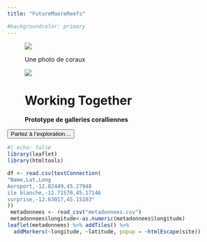```yaml
---
title: "FutureMaoreReefs"

#backgroundcolor: primary
---
```

<!--<div class="fond">-->
<body>
<figure class="fond">
<img src="images/fond.jpg" class="fond" />
<figcaption>
  <p> Une photo de coraux </p>
  
  </figcaption>
  <div>
<img src="images/Banniere.png" class="banniere" />

  <h1 class="title-wrapper"> Working Together </h1>
</div>
 **Prototype de galleries coralliennes**

</figure>

<form action="gallery/listingpages.html">
            <button type="submit" id="bouton" >
            Partez à l'exploration...
            </button>
    </form>

</body>

```r
#| echo: false
library(leaflet)
library(htmltools)

df <- read.csv(textConnection(
"Name,Lat,Long
Aeroport,-12.82449,45.27948
ile blanche,-12.71570,45.17146
surprise,-12.63017,45.15103"
))
 metadonnees <- read_csv("metadonnees.csv")
 metadonnees$longitude<-as.numeric(metadonnees$longitude)
leaflet(metadonnees) %>% addTiles() %>%
  addMarkers(~longitude, ~latitude, popup = ~htmlEscape(site))
```




